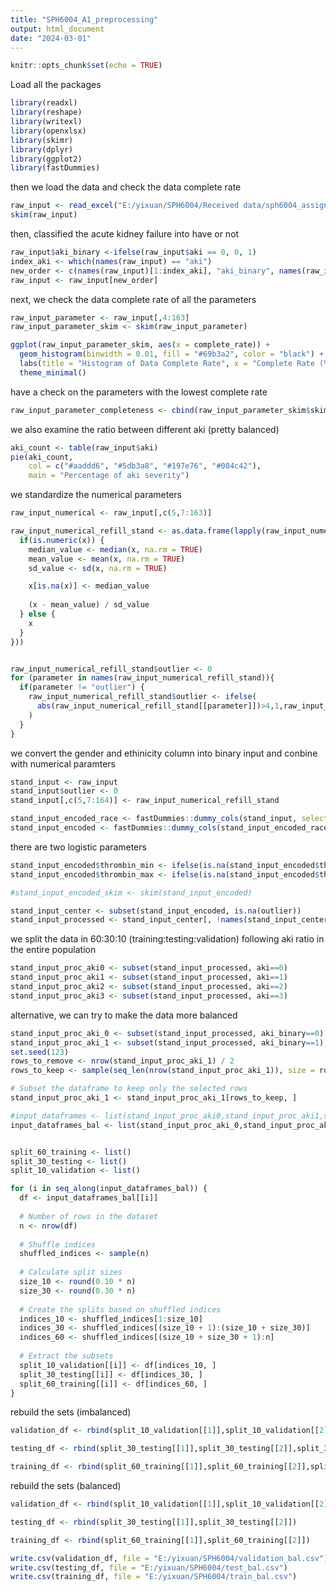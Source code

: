 ---
title: "SPH6004_A1_preprocessing"
output: html_document
date: "2024-03-01"
---

```{r setup, include=FALSE}
knitr::opts_chunk$set(echo = TRUE)
```

Load all the packages
```{r}
library(readxl)
library(reshape)
library(writexl)
library(openxlsx)
library(skimr)
library(dplyr)
library(ggplot2)
library(fastDummies)
```

then we load the data and check the data complete rate
```{r}
raw_input <- read_excel("E:/yixuan/SPH6004/Received data/sph6004_assignment1_data.xls")
skim(raw_input)
```

then, classified the acute kidney failure into have or not
```{r}
raw_input$aki_binary <-ifelse(raw_input$aki == 0, 0, 1)
index_aki <- which(names(raw_input) == "aki")
new_order <- c(names(raw_input)[1:index_aki], "aki_binary", names(raw_input)[(index_aki+1):(ncol(raw_input)-1)])
raw_input <- raw_input[new_order]
```

next, we check the data complete rate of all the parameters

```{r}
raw_input_parameter <- raw_input[,4:163]
raw_input_parameter_skim <- skim(raw_input_parameter)

ggplot(raw_input_parameter_skim, aes(x = complete_rate)) +
  geom_histogram(binwidth = 0.01, fill = "#69b3a2", color = "black") +
  labs(title = "Histogram of Data Complete Rate", x = "Complete Rate (%)", y = "Frequency") +
  theme_minimal()
```
have a check on the parameters with the lowest complete rate
```{r}
raw_input_parameter_completeness <- cbind(raw_input_parameter_skim$skim_variable,raw_input_parameter_skim$complete_rate)
```


we also examine the ratio between different aki (pretty balanced)

```{r}
aki_count <- table(raw_input$aki)
pie(aki_count, 
    col = c("#aaddd6", "#5db3a8", "#197e76", "#004c42"),
    main = "Percentage of aki severity")
```

we standardize the numerical parameters
```{r}
raw_input_numerical <- raw_input[,c(5,7:163)]

```

```{r}
raw_input_numerical_refill_stand <- as.data.frame(lapply(raw_input_numerical, function(x) {
  if(is.numeric(x)) {
    median_value <- median(x, na.rm = TRUE)
    mean_value <- mean(x, na.rm = TRUE)
    sd_value <- sd(x, na.rm = TRUE)

    x[is.na(x)] <- median_value
    
    (x - mean_value) / sd_value
  } else {
    x
  }
}))


raw_input_numerical_refill_stand$outlier <- 0
for (parameter in names(raw_input_numerical_refill_stand)){
  if(parameter != "outlier") {
    raw_input_numerical_refill_stand$outlier <- ifelse(
      abs(raw_input_numerical_refill_stand[[parameter]])>4,1,raw_input_numerical_refill_stand$outlier
    )
  }
}

```

we convert the gender and ethinicity column into binary input and conbine with numerical paramters

```{r}
stand_input <- raw_input
stand_input$outlier <- 0
stand_input[,c(5,7:164)] <- raw_input_numerical_refill_stand

stand_input_encoded_race <- fastDummies::dummy_cols(stand_input, select_columns = 'race', remove_selected_columns = TRUE)
stand_input_encoded <- fastDummies::dummy_cols(stand_input_encoded_race, select_columns = 'gender', remove_selected_columns = TRUE)
```

there are two logistic parameters
```{r}
stand_input_encoded$thrombin_min <- ifelse(is.na(stand_input_encoded$thrombin_min),0, ifelse(stand_input_encoded$thrombin_min == TRUE,1,0))
stand_input_encoded$thrombin_max <- ifelse(is.na(stand_input_encoded$thrombin_max),0, ifelse(stand_input_encoded$thrombin_max == TRUE,1,0))

#stand_input_encoded_skim <- skim(stand_input_encoded)

stand_input_center <- subset(stand_input_encoded, is.na(outlier))
stand_input_processed <- stand_input_center[, !names(stand_input_center) %in% c("outlier")]
```



we split the data in 60:30:10 (training:testing:validation) following aki ratio in the entire population
```{r}
stand_input_proc_aki0 <- subset(stand_input_processed, aki==0)
stand_input_proc_aki1 <- subset(stand_input_processed, aki==1)
stand_input_proc_aki2 <- subset(stand_input_processed, aki==2)
stand_input_proc_aki3 <- subset(stand_input_processed, aki==3)

```

alternative, we can try to make the data more balanced
```{r}
stand_input_proc_aki_0 <- subset(stand_input_processed, aki_binary==0)
stand_input_proc_aki_1 <- subset(stand_input_processed, aki_binary==1)
set.seed(123)
rows_to_remove <- nrow(stand_input_proc_aki_1) / 2
rows_to_keep <- sample(seq_len(nrow(stand_input_proc_aki_1)), size = rows_to_remove)

# Subset the dataframe to keep only the selected rows
stand_input_proc_aki_1 <- stand_input_proc_aki_1[rows_to_keep, ]

```


```{r}
#input_dataframes <- list(stand_input_proc_aki0,stand_input_proc_aki1,stand_input_proc_aki2,stand_input_proc_aki3)
input_dataframes_bal <- list(stand_input_proc_aki_0,stand_input_proc_aki_1)


split_60_training <- list()
split_30_testing <- list()
split_10_validation <- list()

for (i in seq_along(input_dataframes_bal)) {
  df <- input_dataframes_bal[[i]]
  
  # Number of rows in the dataset
  n <- nrow(df)
  
  # Shuffle indices
  shuffled_indices <- sample(n)
  
  # Calculate split sizes
  size_10 <- round(0.10 * n)
  size_30 <- round(0.30 * n)
  
  # Create the splits based on shuffled indices
  indices_10 <- shuffled_indices[1:size_10]
  indices_30 <- shuffled_indices[(size_10 + 1):(size_10 + size_30)]
  indices_60 <- shuffled_indices[(size_10 + size_30 + 1):n]
  
  # Extract the subsets
  split_10_validation[[i]] <- df[indices_10, ]
  split_30_testing[[i]] <- df[indices_30, ]
  split_60_training[[i]] <- df[indices_60, ]
}

```

rebuild the sets (imbalanced)
```{r}
validation_df <- rbind(split_10_validation[[1]],split_10_validation[[2]],split_10_validation[[3]],split_10_validation[[4]])

testing_df <- rbind(split_30_testing[[1]],split_30_testing[[2]],split_30_testing[[3]],split_30_testing[[4]])

training_df <- rbind(split_60_training[[1]],split_60_training[[2]],split_60_training[[3]],split_60_training[[4]])

```

rebuild the sets (balanced)
```{r}
validation_df <- rbind(split_10_validation[[1]],split_10_validation[[2]])

testing_df <- rbind(split_30_testing[[1]],split_30_testing[[2]])

training_df <- rbind(split_60_training[[1]],split_60_training[[2]])

```

```{r}
write.csv(validation_df, file = "E:/yixuan/SPH6004/validation_bal.csv")
write.csv(testing_df, file = "E:/yixuan/SPH6004/test_bal.csv")
write.csv(training_df, file = "E:/yixuan/SPH6004/train_bal.csv")
```

